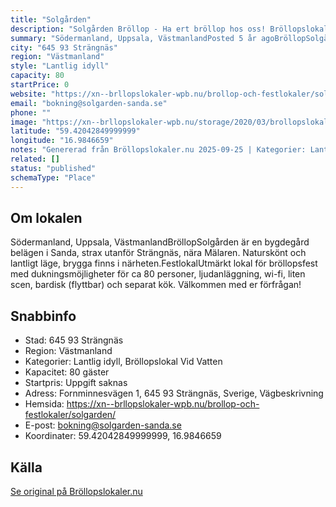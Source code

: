```yaml
---
title: "Solgården"
description: "Solgården Bröllop - Ha ert bröllop hos oss! Bröllopslokal Eskilstuna. Skicka gärna en förfrågan så hjälper vi Er!"
summary: "Södermanland, Uppsala, VästmanlandPosted 5 år agoBröllopSolgården är en bygdegård belägen i Sanda, strax utanför Strängnäs, nära Mälaren. Naturskönt och lantligt läge, brygga finns i…"
city: "645 93 Strängnäs"
region: "Västmanland"
style: "Lantlig idyll"
capacity: 80
startPrice: 0
website: "https://xn--brllopslokaler-wpb.nu/brollop-och-festlokaler/solgarden/"
email: "bokning@solgarden-sanda.se"
phone: ""
image: "https://xn--brllopslokaler-wpb.nu/storage/2020/03/brollopslokal-strangnas-brollop-1.webp"
latitude: "59.42042849999999"
longitude: "16.9846659"
notes: "Genererad från Bröllopslokaler.nu 2025-09-25 | Kategorier: Lantlig idyll, Bröllopslokal Vid Vatten"
related: []
status: "published"
schemaType: "Place"
---
```


## Om lokalen

Södermanland, Uppsala, VästmanlandBröllopSolgården är en bygdegård belägen i Sanda, strax utanför Strängnäs, nära Mälaren. Naturskönt och lantligt läge, brygga finns i närheten.FestlokalUtmärkt lokal för bröllopsfest med dukningsmöjligheter för ca 80 personer, ljudanläggning, wi-fi, liten scen, bardisk (flyttbar) och separat kök. Välkommen med er förfrågan!

## Snabbinfo

- Stad: 645 93 Strängnäs
- Region: Västmanland
- Kategorier: Lantlig idyll, Bröllopslokal Vid Vatten
- Kapacitet: 80 gäster
- Startpris: Uppgift saknas
- Adress: Fornminnesvägen 1, 645 93 Strängnäs, Sverige, Vägbeskrivning
- Hemsida: https://xn--brllopslokaler-wpb.nu/brollop-och-festlokaler/solgarden/
- E-post: bokning@solgarden-sanda.se
- Koordinater: 59.42042849999999, 16.9846659

## Källa

[Se original på Bröllopslokaler.nu](https://xn--brllopslokaler-wpb.nu/brollop-och-festlokaler/solgarden/)
